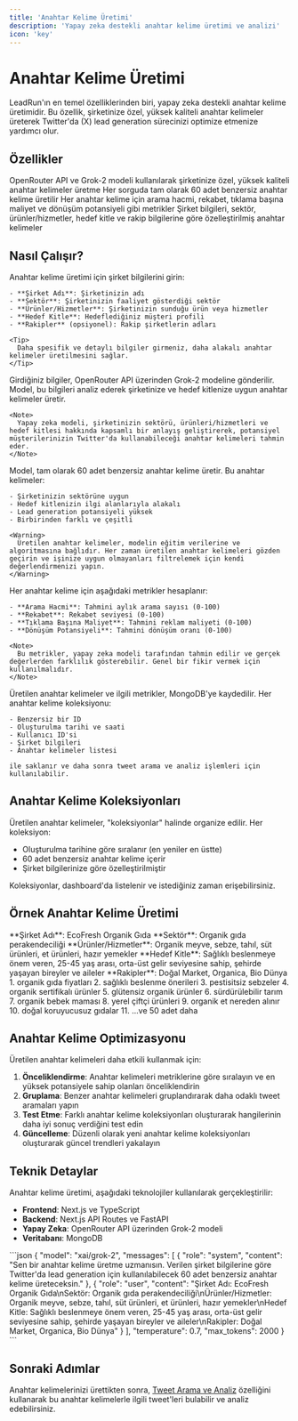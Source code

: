 ```yaml
---
title: 'Anahtar Kelime Üretimi'
description: 'Yapay zeka destekli anahtar kelime üretimi ve analizi'
icon: 'key'
---
```


# Anahtar Kelime Üretimi

LeadRun'ın en temel özelliklerinden biri, yapay zeka destekli anahtar kelime üretimidir. Bu özellik, şirketinize özel, yüksek kaliteli anahtar kelimeler üreterek Twitter'da (X) lead generation sürecinizi optimize etmenize yardımcı olur.

## Özellikler

<CardGroup cols={2}>
  <Card title="Yapay Zeka Destekli" icon="robot" color="#4F46E5">
    OpenRouter API ve Grok-2 modeli kullanılarak şirketinize özel, yüksek kaliteli anahtar kelimeler üretme
  </Card>
  <Card title="60 Benzersiz Anahtar Kelime" icon="hashtag" color="#4F46E5">
    Her sorguda tam olarak 60 adet benzersiz anahtar kelime üretilir
  </Card>
  <Card title="Detaylı Metrikler" icon="chart-line" color="#4F46E5">
    Her anahtar kelime için arama hacmi, rekabet, tıklama başına maliyet ve dönüşüm potansiyeli gibi metrikler
  </Card>
  <Card title="Özelleştirilebilir Girdiler" icon="sliders" color="#4F46E5">
    Şirket bilgileri, sektör, ürünler/hizmetler, hedef kitle ve rakip bilgilerine göre özelleştirilmiş anahtar kelimeler
  </Card>
</CardGroup>

## Nasıl Çalışır?

<Steps>
  <Step title="Şirket Bilgilerini Girme">
    Anahtar kelime üretimi için şirket bilgilerini girin:
    
    - **Şirket Adı**: Şirketinizin adı
    - **Sektör**: Şirketinizin faaliyet gösterdiği sektör
    - **Ürünler/Hizmetler**: Şirketinizin sunduğu ürün veya hizmetler
    - **Hedef Kitle**: Hedeflediğiniz müşteri profili
    - **Rakipler** (opsiyonel): Rakip şirketlerin adları
    
    <Tip>
      Daha spesifik ve detaylı bilgiler girmeniz, daha alakalı anahtar kelimeler üretilmesini sağlar.
    </Tip>
  </Step>
  
  <Step title="Yapay Zeka İşlemi">
    Girdiğiniz bilgiler, OpenRouter API üzerinden Grok-2 modeline gönderilir. Model, bu bilgileri analiz ederek şirketinize ve hedef kitlenize uygun anahtar kelimeler üretir.
    
    <Note>
      Yapay zeka modeli, şirketinizin sektörü, ürünleri/hizmetleri ve hedef kitlesi hakkında kapsamlı bir anlayış geliştirerek, potansiyel müşterilerinizin Twitter'da kullanabileceği anahtar kelimeleri tahmin eder.
    </Note>
  </Step>
  
  <Step title="Anahtar Kelime Üretimi">
    Model, tam olarak 60 adet benzersiz anahtar kelime üretir. Bu anahtar kelimeler:
    
    - Şirketinizin sektörüne uygun
    - Hedef kitlenizin ilgi alanlarıyla alakalı
    - Lead generation potansiyeli yüksek
    - Birbirinden farklı ve çeşitli
    
    <Warning>
      Üretilen anahtar kelimeler, modelin eğitim verilerine ve algoritmasına bağlıdır. Her zaman üretilen anahtar kelimeleri gözden geçirin ve işinize uygun olmayanları filtrelemek için kendi değerlendirmenizi yapın.
    </Warning>
  </Step>
  
  <Step title="Metrik Hesaplama">
    Her anahtar kelime için aşağıdaki metrikler hesaplanır:
    
    - **Arama Hacmi**: Tahmini aylık arama sayısı (0-100)
    - **Rekabet**: Rekabet seviyesi (0-100)
    - **Tıklama Başına Maliyet**: Tahmini reklam maliyeti (0-100)
    - **Dönüşüm Potansiyeli**: Tahmini dönüşüm oranı (0-100)
    
    <Note>
      Bu metrikler, yapay zeka modeli tarafından tahmin edilir ve gerçek değerlerden farklılık gösterebilir. Genel bir fikir vermek için kullanılmalıdır.
    </Note>
  </Step>
  
  <Step title="Veritabanına Kaydetme">
    Üretilen anahtar kelimeler ve ilgili metrikler, MongoDB'ye kaydedilir. Her anahtar kelime koleksiyonu:
    
    - Benzersiz bir ID
    - Oluşturulma tarihi ve saati
    - Kullanıcı ID'si
    - Şirket bilgileri
    - Anahtar kelimeler listesi
    
    ile saklanır ve daha sonra tweet arama ve analiz işlemleri için kullanılabilir.
  </Step>
</Steps>

## Anahtar Kelime Koleksiyonları

Üretilen anahtar kelimeler, "koleksiyonlar" halinde organize edilir. Her koleksiyon:

- Oluşturulma tarihine göre sıralanır (en yeniler en üstte)
- 60 adet benzersiz anahtar kelime içerir
- Şirket bilgilerinize göre özelleştirilmiştir

Koleksiyonlar, dashboard'da listelenir ve istediğiniz zaman erişebilirsiniz.

## Örnek Anahtar Kelime Üretimi

<Accordion title="Örnek Şirket Bilgileri">
  **Şirket Adı**: EcoFresh Organik Gıda  
  **Sektör**: Organik gıda perakendeciliği  
  **Ürünler/Hizmetler**: Organik meyve, sebze, tahıl, süt ürünleri, et ürünleri, hazır yemekler  
  **Hedef Kitle**: Sağlıklı beslenmeye önem veren, 25-45 yaş arası, orta-üst gelir seviyesine sahip, şehirde yaşayan bireyler ve aileler  
  **Rakipler**: Doğal Market, Organica, Bio Dünya
</Accordion>

<Accordion title="Üretilen Anahtar Kelimeler (Örnek)">
  1. organik gıda fiyatları
  2. sağlıklı beslenme önerileri
  3. pestisitsiz sebzeler
  4. organik sertifikalı ürünler
  5. glütensiz organik ürünler
  6. sürdürülebilir tarım
  7. organik bebek maması
  8. yerel çiftçi ürünleri
  9. organik et nereden alınır
  10. doğal koruyucusuz gıdalar
  11. ...ve 50 adet daha
</Accordion>

## Anahtar Kelime Optimizasyonu

Üretilen anahtar kelimeleri daha etkili kullanmak için:

1. **Önceliklendirme**: Anahtar kelimeleri metriklerine göre sıralayın ve en yüksek potansiyele sahip olanları önceliklendirin
2. **Gruplama**: Benzer anahtar kelimeleri gruplandırarak daha odaklı tweet aramaları yapın
3. **Test Etme**: Farklı anahtar kelime koleksiyonları oluşturarak hangilerinin daha iyi sonuç verdiğini test edin
4. **Güncelleme**: Düzenli olarak yeni anahtar kelime koleksiyonları oluşturarak güncel trendleri yakalayın

## Teknik Detaylar

Anahtar kelime üretimi, aşağıdaki teknolojiler kullanılarak gerçekleştirilir:

- **Frontend**: Next.js ve TypeScript
- **Backend**: Next.js API Routes ve FastAPI
- **Yapay Zeka**: OpenRouter API üzerinden Grok-2 modeli
- **Veritabanı**: MongoDB

<Accordion title="API İsteği Örneği">
  ```json
  {
    "model": "xai/grok-2",
    "messages": [
      {
        "role": "system",
        "content": "Sen bir anahtar kelime üretme uzmanısın. Verilen şirket bilgilerine göre Twitter'da lead generation için kullanılabilecek 60 adet benzersiz anahtar kelime üreteceksin."
      },
      {
        "role": "user",
        "content": "Şirket Adı: EcoFresh Organik Gıda\nSektör: Organik gıda perakendeciliği\nÜrünler/Hizmetler: Organik meyve, sebze, tahıl, süt ürünleri, et ürünleri, hazır yemekler\nHedef Kitle: Sağlıklı beslenmeye önem veren, 25-45 yaş arası, orta-üst gelir seviyesine sahip, şehirde yaşayan bireyler ve aileler\nRakipler: Doğal Market, Organica, Bio Dünya"
      }
    ],
    "temperature": 0.7,
    "max_tokens": 2000
  }
  ```
</Accordion>

## Sonraki Adımlar

Anahtar kelimelerinizi ürettikten sonra, [Tweet Arama ve Analiz](/features/tweet-search) özelliğini kullanarak bu anahtar kelimelerle ilgili tweet'leri bulabilir ve analiz edebilirsiniz.